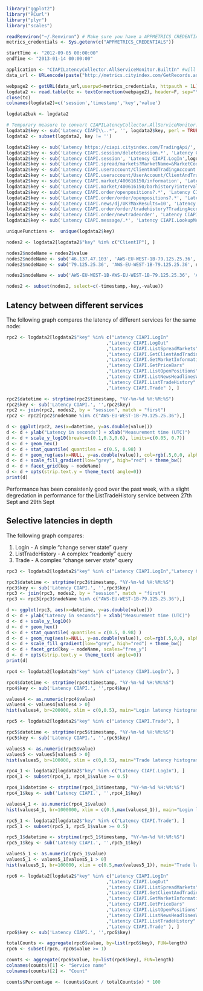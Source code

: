 ```r
library("ggplot2")
library("RCurl")
library("plyr")
library("scales")

readRenviron("~/.Renviron") # Make sure you have a APPMETRICS_CREDENTIALS=username:password entry
metrics_credentials <- Sys.getenv(c("APPMETRICS_CREDENTIALS"))
```

```r
startTime <- "2012-09-05 00:00:00"
endTime <- "2013-01-14 00:00:00"
```

```r
application <- "CIAPILatencyCollector.AllServiceMonitor.BuiltIn" #will switch to CIAPILatencyCollector once https://github.com/fandrei/AppMetrics/issues/101 has been resolved
data_url <- URLencode(paste("http://metrics.cityindex.com/GetRecords.ashx?Application=",application,"&StartTime=",startTime,'&EndTime=',endTime, sep = ''))

webpage2 <- getURL(data_url,userpwd=metrics_credentials, httpauth = 1L)
logdata2 <- read.table(tc <- textConnection(webpage2), header=F, sep="\t", fill=TRUE, as.is=c(1,4)); 
close(tc)
colnames(logdata2)=c('session','timestamp','key','value')
```

```r
logdata2bak <- logdata2

# Temporary measure to convert CIAPILatencyCollector.AllServiceMonitor.BuiltIn names to CIAPILatencyCollector names.  Will not be needed once https://github.com/fandrei/AppMetrics/issues/101 has been resolved
logdata2$key <- sub('Latency CIAPI\\..*', '', logdata2$key, perl = TRUE)
logdata2 <- subset(logdata2, key != '')

logdata2$key <- sub('Latency https://ciapi.cityindex.com/TradingApi/', 'Latency CIAPI.',logdata2$key, fixed = TRUE)
logdata2$key <- sub('Latency CIAPI.session/deleteSession.*', 'Latency CIAPI.LogOut',logdata2$key, perl = TRUE)
logdata2$key <- sub('Latency CIAPI.session', 'Latency CIAPI.LogIn',logdata2$key, fixed = TRUE)
logdata2$key <- sub('Latency CIAPI.spread/markets?MarketName=&MarketCode=&ClientAccountId=400194351&MaxResults=100&UseMobileShortName=False', 'Latency CIAPI.ListSpreadMarkets',logdata2$key, fixed = TRUE)
logdata2$key <- sub('Latency CIAPI.useraccount/ClientAndTradingAccount', 'Latency CIAPI.GetClientAndTradingAccount',logdata2$key, fixed = TRUE)
logdata2$key <- sub('Latency CIAPI.useraccount/UserAccount/ClientAndTradingAccount', 'Latency CIAPI.GetClientAndTradingAccount',logdata2$key, fixed = TRUE)
logdata2$key <- sub('Latency CIAPI.market/400616150/information', 'Latency CIAPI.GetMarketInformation',logdata2$key, fixed = TRUE)
logdata2$key <- sub('Latency CIAPI.market/400616150/barhistory?interval=MINUTE&span=1&PriceBars=20', 'Latency CIAPI.GetPriceBars',logdata2$key, fixed = TRUE)
logdata2$key <- sub('Latency CIAPI.order/openpositions?.*', 'Latency CIAPI.ListOpenPositions',logdata2$key, perl = TRUE)
logdata2$key <- sub('Latency CIAPI.order/order/openpositions?.*', 'Latency CIAPI.ListOpenPositions',logdata2$key, perl = TRUE)
logdata2$key <- sub('Latency CIAPI.news/dj/UK?MaxResults=10', 'Latency CIAPI.ListNewsHeadlinesWithSource',logdata2$key, fixed = TRUE)
logdata2$key <- sub('Latency CIAPI.order/order/tradehistory?TradingAccountId=400290710&MaxResults=20', 'Latency CIAPI.ListTradeHistory',logdata2$key, fixed = TRUE)
logdata2$key <- sub('Latency CIAPI.order/newtradeorder', 'Latency CIAPI.Trade',logdata2$key, fixed = TRUE)
logdata2$key <- sub('Latency CIAPI.message/.*', 'Latency CIAPI.LookupMessage',logdata2$key, perl = TRUE)

uniqueFunctions <-  unique(logdata2$key)
```

```r
nodes2 <- logdata2[logdata2$"key" %in% c("ClientIP"), ]

nodes2$nodeName = nodes2$value
nodes2$nodeName <- sub('46.137.47.103', 'AWS-EU-WEST-1B-79.125.25.36', nodes2$nodeName, fixed = TRUE)
nodes2$nodeName <- sub('79.125.25.36', 'AWS-EU-WEST-1B-79.125.25.36', nodes2$nodeName, fixed = TRUE)

nodes2$nodeName <- sub('AWS-EU-WEST-1B-AWS-EU-WEST-1B-79.125.25.36', 'AWS-EU-WEST-1B-79.125.25.36', nodes2$nodeName, fixed = TRUE)

nodes2 <- subset(nodes2, select=c(-timestamp,-key,-value))
```


Latency between different services
-----------------------------------
  The following graph compares the latency of different services for the same node:
```r
rpc2 <- logdata2[logdata2$"key" %in% c("Latency CIAPI.LogIn"
                                     ,"Latency CIAPI.LogOut"
                                     ,"Latency CIAPI.ListSpreadMarkets"
                                     ,"Latency CIAPI.GetClientAndTradingAccount"     
                                     ,"Latency CIAPI.GetMarketInformation"
                                     ,"Latency CIAPI.GetPriceBars"
                                     ,"Latency CIAPI.ListOpenPositions"
                                     ,"Latency CIAPI.ListNewsHeadlinesWithSource"
                                     ,"Latency CIAPI.ListTradeHistory"
                                     ,"Latency CIAPI.Trade" ), ]

rpc2$datetime <- strptime(rpc2$timestamp, "%Y-%m-%d %H:%M:%S")
rpc2$key <- sub('Latency CIAPI.', '',rpc2$key)
rpc2 <- join(rpc2, nodes2, by = "session", match = "first")
rpc2 <- rpc2[rpc2$nodeName %in% c("AWS-EU-WEST-1B-79.125.25.36"),]

d <- ggplot(rpc2, aes(x=datetime, y=as.double(value)))
d <- d + ylab("Latency in seconds") + xlab("Measurement time (UTC)")
d <- d + scale_y_log10(breaks=c(0.1,0.3,0.6), limits=c(0.05, 0.7))
d <- d + geom_hex()
d <- d + stat_quantile( quantiles = c(0.5, 0.98) ) 
d <- d + geom_rug(aes(x=NULL, y=as.double(value)), col=rgb(.5,0,0, alpha=.05))
d <- d + scale_fill_gradient(low="grey", high="red") + theme_bw()
d <- d + facet_grid(key ~ nodeName)
d <- d + opts(strip.text.y = theme_text( angle=0))
print(d)
```
Performance has been consistenly good over the past week, with a slight degredation in performance for the ListTradeHistory service between 27th Sept and 29th Sept

Selective latencies in depth
-----------------------------------
  The following graph compares:
  
  1. Login - A simple "change server state" query
1. ListTradeHistory - A complex "readonly" query
1. Trade - A complex "change server state" query

```r
rpc3 <- logdata2[logdata2$"key" %in% c("Latency CIAPI.LogIn","Latency CIAPI.LogOut","Latency CIAPI.Trade"), ]

rpc3$datetime <- strptime(rpc3$timestamp, "%Y-%m-%d %H:%M:%S")
rpc3$key <- sub('Latency CIAPI.', '',rpc3$key)
rpc3 <- join(rpc3, nodes2, by = "session", match = "first")
rpc3 <- rpc3[rpc3$nodeName %in% c("AWS-EU-WEST-1B-79.125.25.36"),]

d <- ggplot(rpc3, aes(x=datetime, y=as.double(value)))
d <- d + ylab("Latency in seconds") + xlab("Measurement time (UTC)")
d <- d + scale_y_log10() 
d <- d + geom_hex()
d <- d + stat_quantile( quantiles = c(0.5, 0.98) ) 
d <- d + geom_rug(aes(x=NULL, y=as.double(value)), col=rgb(.5,0,0, alpha=.05))
d <- d + scale_fill_gradient(low="grey", high="red") + theme_bw()
d <- d + facet_grid(key ~ nodeName, scales="free_y")
d <- d + opts(strip.text.y = theme_text( angle=0))
print(d)
```

```r
rpc4 <- logdata2[logdata2$"key" %in% c("Latency CIAPI.LogIn"), ]

rpc4$datetime <- strptime(rpc4$timestamp, "%Y-%m-%d %H:%M:%S")
rpc4$key <- sub('Latency CIAPI.', '',rpc4$key)

values4 <- as.numeric(rpc4$value)
values4 <- values4[values4 > 0]
hist(values4, br=200000, xlim = c(0,0.5), main="Login latency histogram", xlab="Latency")
```

```r
rpc5 <- logdata2[logdata2$"key" %in% c("Latency CIAPI.Trade"), ]

rpc5$datetime <- strptime(rpc5$timestamp, "%Y-%m-%d %H:%M:%S")
rpc5$key <- sub('Latency CIAPI.', '',rpc5$key)

values5 <- as.numeric(rpc5$value)
values5 <- values5[values5 > 0]
hist(values5, br=100000, xlim = c(0,0.5), main="Trade latency histogram",  xlab="Latency")
```

```r
rpc4_1 <- logdata2[logdata2$"key" %in% c("Latency CIAPI.LogIn"), ]
rpc4_1 <- subset(rpc4_1, rpc4_1$value >= 0.5)

rpc4_1$datetime <- strptime(rpc4_1$timestamp, "%Y-%m-%d %H:%M:%S")
rpc4_1$key <- sub('Latency CIAPI.', '',rpc4_1$key)

values4_1 <- as.numeric(rpc4_1$value)
hist(values4_1, br=1000000, xlim = c(0.5,max(values4_1)), main="Login latency histogram", xlab="Latency")
```

```r
rpc5_1 <- logdata2[logdata2$"key" %in% c("Latency CIAPI.Trade"), ]
rpc5_1 <- subset(rpc5_1, rpc5_1$value >= 0.5)

rpc5_1$datetime <- strptime(rpc5_1$timestamp, "%Y-%m-%d %H:%M:%S")
rpc5_1$key <- sub('Latency CIAPI.', '',rpc5_1$key)

values5_1 <- as.numeric(rpc5_1$value)
values5_1 <- values5_1[values5_1 > 0]
hist(values5_1, br=100000, xlim = c(0.5,max(values5_1)), main="Trade latency histogram",  xlab="Latency")
```

```r
rpc6 <- logdata2[logdata2$"key" %in% c("Latency CIAPI.LogIn"
                                     ,"Latency CIAPI.LogOut"
                                     ,"Latency CIAPI.ListSpreadMarkets"
                                     ,"Latency CIAPI.GetClientAndTradingAccount"     
                                     ,"Latency CIAPI.GetMarketInformation"
                                     ,"Latency CIAPI.GetPriceBars"
                                     ,"Latency CIAPI.ListOpenPositions"
                                     ,"Latency CIAPI.ListNewsHeadlinesWithSource"
                                     ,"Latency CIAPI.ListTradeHistory"
                                     ,"Latency CIAPI.Trade" ), ]
rpc6$key <- sub('Latency CIAPI.', '',rpc6$key)

totalCounts <- aggregate(rpc6$value, by=list(rpc6$key), FUN=length)
rpc6 <- subset(rpc6, rpc6$value >= 1)

counts <- aggregate(rpc6$value, by=list(rpc6$key), FUN=length)
colnames(counts)[1] <- "Service name"
colnames(counts)[2] <- "Count"

counts$Percentage <- (counts$Count / totalCounts$x) * 100
```